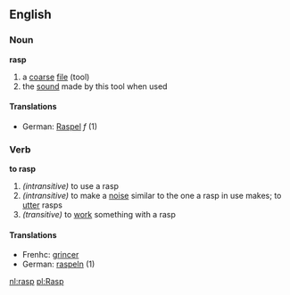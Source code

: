 ==English==
===Noun===
'''rasp'''
# a [[coarse]] [[file]] (tool)
# the [[sound]] made by this tool when used
====Translations====
*German: [[Raspel]] ''f'' (1)

===Verb===
'''to rasp'''
#''(intransitive)'' to use a rasp
#''(intransitive)'' to make a [[noise]] similar to the one a rasp in use makes; to [[utter]] rasps
#''(transitive)'' to [[work]] something with a rasp
====Translations====
*Frenhc: [[grincer]]
*German: [[raspeln]] (1)

[[nl:rasp]]
[[pl:Rasp]]